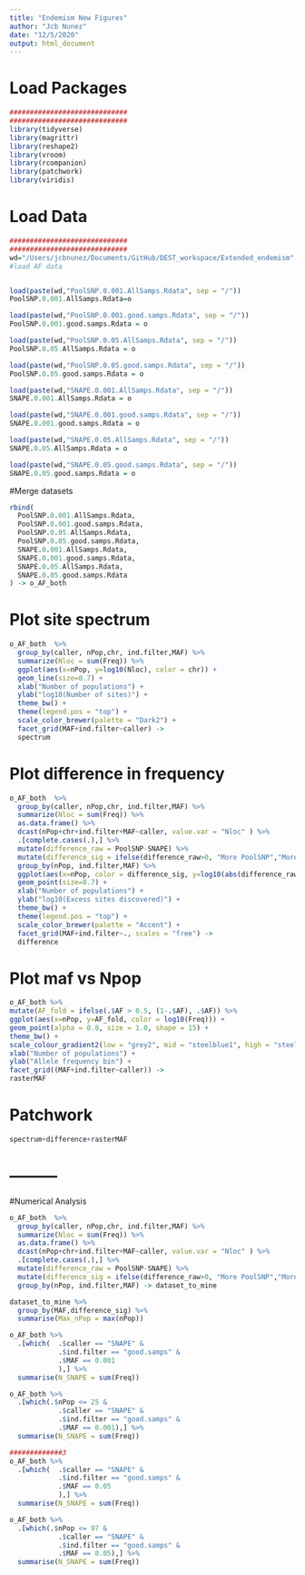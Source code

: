 ```yaml
---
title: "Endemism New Figures"
author: "Jcb Nunez"
date: "12/5/2020"
output: html_document
---
```


# Load Packages
```r
#############################
#############################
library(tidyverse)
library(magrittr)
library(reshape2)
library(vroom)
library(rcompanion)
library(patchwork)
library(viridis)
```

# Load Data
```r
#############################
#############################
wd="/Users/jcbnunez/Documents/GitHub/DEST_workspace/Extended_endemism"
#load AF data


load(paste(wd,"PoolSNP.0.001.AllSamps.Rdata", sep = "/"))
PoolSNP.0.001.AllSamps.Rdata=o

load(paste(wd,"PoolSNP.0.001.good.samps.Rdata", sep = "/"))
PoolSNP.0.001.good.samps.Rdata = o

load(paste(wd,"PoolSNP.0.05.AllSamps.Rdata", sep = "/"))
PoolSNP.0.05.AllSamps.Rdata = o

load(paste(wd,"PoolSNP.0.05.good.samps.Rdata", sep = "/"))
PoolSNP.0.05.good.samps.Rdata = o

load(paste(wd,"SNAPE.0.001.AllSamps.Rdata", sep = "/"))
SNAPE.0.001.AllSamps.Rdata = o

load(paste(wd,"SNAPE.0.001.good.samps.Rdata", sep = "/"))
SNAPE.0.001.good.samps.Rdata = o

load(paste(wd,"SNAPE.0.05.AllSamps.Rdata", sep = "/"))
SNAPE.0.05.AllSamps.Rdata = o

load(paste(wd,"SNAPE.0.05.good.samps.Rdata", sep = "/"))
SNAPE.0.05.good.samps.Rdata = o

```

#Merge datasets
```r
rbind(
  PoolSNP.0.001.AllSamps.Rdata,
  PoolSNP.0.001.good.samps.Rdata,
  PoolSNP.0.05.AllSamps.Rdata,
  PoolSNP.0.05.good.samps.Rdata,
  SNAPE.0.001.AllSamps.Rdata,
  SNAPE.0.001.good.samps.Rdata,
  SNAPE.0.05.AllSamps.Rdata,
  SNAPE.0.05.good.samps.Rdata
) -> o_AF_both
```


# Plot site spectrum
```r
o_AF_both  %>% 
  group_by(caller, nPop,chr, ind.filter,MAF) %>% 
  summarize(Nloc = sum(Freq)) %>%
  ggplot(aes(x=nPop, y=log10(Nloc), color = chr)) + 
  geom_line(size=0.7) + 
  xlab("Number of populations") +
  ylab("log10(Number of sites)") +
  theme_bw() +
  theme(legend.pos = "top") +
  scale_color_brewer(palette = "Dark2") +
  facet_grid(MAF+ind.filter~caller) -> 
  spectrum
```

# Plot difference in frequency
```r
o_AF_both  %>%
  group_by(caller, nPop,chr, ind.filter,MAF) %>% 
  summarize(Nloc = sum(Freq)) %>%
  as.data.frame() %>%
  dcast(nPop+chr+ind.filter+MAF~caller, value.var = "Nloc" ) %>%
  .[complete.cases(.),] %>%
  mutate(difference_raw = PoolSNP-SNAPE) %>%
  mutate(difference_sig = ifelse(difference_raw>0, "More PoolSNP","More SNAPE") ) %>%
  group_by(nPop, ind.filter,MAF) %>% 
  ggplot(aes(x=nPop, color = difference_sig, y=log10(abs(difference_raw)))) +
  geom_point(size=0.7) + 
  xlab("Number of populations") +
  ylab("log10(Excess sites discovered)") +
  theme_bw() +
  theme(legend.pos = "top") +
  scale_color_brewer(palette = "Accent") +
  facet_grid(MAF+ind.filter~., scales = "free") -> 
  difference
```

# Plot maf vs Npop
```r

o_AF_both %>% 
mutate(AF_fold = ifelse(.$AF > 0.5, (1-.$AF), .$AF)) %>% 
ggplot(aes(x=nPop, y=AF_fold, color = log10(Freq))) + 
geom_point(alpha = 0.8, size = 1.0, shape = 15) + 
theme_bw() + 
scale_colour_gradient2(low = "grey2", mid = "steelblue1", high = "steelblue2", midpoint = 2.3) +
xlab("Number of populations") +
ylab("Allele frequency bin") +
facet_grid((MAF+ind.filter~caller)) -> 
rasterMAF

```

# Patchwork
```r
spectrum+difference+rasterMAF
```

# ---------

#Numerical Analysis
```r
o_AF_both  %>%
  group_by(caller, nPop,chr, ind.filter,MAF) %>% 
  summarize(Nloc = sum(Freq)) %>%
  as.data.frame() %>%
  dcast(nPop+chr+ind.filter+MAF~caller, value.var = "Nloc" ) %>%
  .[complete.cases(.),] %>%
  mutate(difference_raw = PoolSNP-SNAPE) %>%
  mutate(difference_sig = ifelse(difference_raw>0, "More PoolSNP","More SNAPE") ) %>%
  group_by(nPop, ind.filter,MAF) -> dataset_to_mine

dataset_to_mine %>% 
  group_by(MAF,difference_sig) %>%
  summarise(Max_nPop = max(nPop))

o_AF_both %>%
  .[which(  .$caller == "SNAPE" &
            .$ind.filter == "good.samps" &
            .$MAF == 0.001
            ),] %>% 
  summarise(N_SNAPE = sum(Freq))

o_AF_both %>%
  .[which(.$nPop <= 25 &
            .$caller == "SNAPE" &
            .$ind.filter == "good.samps" &
            .$MAF == 0.001),] %>% 
  summarise(N_SNAPE = sum(Freq))

#############3
o_AF_both %>%
  .[which(  .$caller == "SNAPE" &
            .$ind.filter == "good.samps" &
            .$MAF == 0.05
            ),] %>% 
  summarise(N_SNAPE = sum(Freq))

o_AF_both %>%
  .[which(.$nPop <= 97 &
            .$caller == "SNAPE" &
            .$ind.filter == "good.samps" &
            .$MAF == 0.05),] %>% 
  summarise(N_SNAPE = sum(Freq))
```

